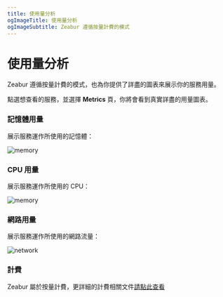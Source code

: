 ```yaml
---
title: 使用量分析
ogImageTitle: 使用量分析
ogImageSubtitle: Zeabur 遵循按量計費的模式
---
```


# 使用量分析

Zeabur 遵循按量計費的模式，也為你提供了詳盡的圖表來展示你的服務用量。

點選想查看的服務，並選擇 **Metrics** 頁，你將會看到真實詳盡的用量圖表。

### 記憶體用量

展示服務運作所使用的記憶體：

![memory](/manage/metric/memory.png)

### CPU 用量

展示服務運作所使用的 CPU：

![memory](/manage/metric/CPU.png)

### 網路用量

展示服務運作所使用的網路流量：

![network](/manage/metric/network.png)

### 計費

Zeabur 屬於按量計費，更詳細的計費相關文件[請點此查看](/zh-TW/billing/pricing)

